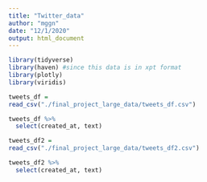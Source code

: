 ```yaml
---
title: "Twitter_data"
author: "mggn"
date: "12/1/2020"
output: html_document
---
```


```r
library(tidyverse)
library(haven) #since this data is in xpt format
library(plotly)
library(viridis)
```
```r

tweets_df =
read_csv("./final_project_large_data/tweets_df.csv")

tweets_df %>%
  select(created_at, text)

```

```r

tweets_df2 =
read_csv("./final_project_large_data/tweets_df2.csv")

tweets_df2 %>%
  select(created_at, text)

```
